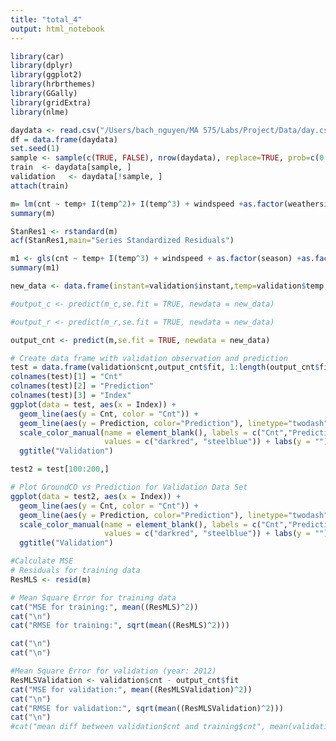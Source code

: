 ```yaml
---
title: "total_4"
output: html_notebook
---
```


```r
library(car)
library(dplyr)
library(ggplot2)
library(hrbrthemes)
library(GGally)
library(gridExtra)
library(nlme)
```

```r
daydata <- read.csv("/Users/bach_nguyen/MA 575/Labs/Project/Data/day.csv",header=TRUE)
df = data.frame(daydata)
set.seed(1)
sample <- sample(c(TRUE, FALSE), nrow(daydata), replace=TRUE, prob=c(0.7,0.3))
train  <- daydata[sample, ]
validation   <- daydata[!sample, ]
attach(train)
```

```r

m= lm(cnt ~ temp+ I(temp^2)+ I(temp^3) + windspeed +as.factor(weathersit) +as.factor(yr))
summary(m)
```

```r
StanRes1 <- rstandard(m)
acf(StanRes1,main="Series Standardized Residuals")
```

```r
m1 <- gls(cnt ~ temp+ I(temp^3) + windspeed + as.factor(season) +as.factor(weathersit) +as.factor(yr),correlation=corAR1(form=~instant),data=train,method="ML")
summary(m1)
```

```r
new_data <- data.frame(instant=validation$instant,temp=validation$temp, windspeed =validation$windspeed,hum=validation$hum, season =validation$season, weathersit=validation$weathersit, workingday=validation$workingday, mnth= validation$mnth, holiday = validation$holiday, weekday=validation$weekday, yr=validation$yr)

#output_c <- predict(m_c,se.fit = TRUE, newdata = new_data)

#output_r <- predict(m_r,se.fit = TRUE, newdata = new_data)

output_cnt <- predict(m,se.fit = TRUE, newdata = new_data)

# Create data frame with validation observation and prediction
test = data.frame(validation$cnt,output_cnt$fit, 1:length(output_cnt$fit));
colnames(test)[1] = "Cnt"
colnames(test)[2] = "Prediction"
colnames(test)[3] = "Index"
ggplot(data = test, aes(x = Index)) +
  geom_line(aes(y = Cnt, color = "Cnt")) + 
  geom_line(aes(y = Prediction, color="Prediction"), linetype="twodash") +  
  scale_color_manual(name = element_blank(), labels = c("Cnt","Prediction"),
                     values = c("darkred", "steelblue")) + labs(y = "") + 
  ggtitle("Validation")
```

```r
test2 = test[100:200,]

# Plot GroundCO vs Prediction for Validation Data Set 
ggplot(data = test2, aes(x = Index)) +
  geom_line(aes(y = Cnt, color = "Cnt")) + 
  geom_line(aes(y = Prediction, color="Prediction"), linetype="twodash") +  
  scale_color_manual(name = element_blank(), labels = c("Cnt","Prediction"),
                     values = c("darkred", "steelblue")) + labs(y = "") +
  ggtitle("Validation")
```

```r
#Calculate MSE
# Residuals for training data
ResMLS <- resid(m)

# Mean Square Error for training data
cat("MSE for training:", mean((ResMLS)^2))
cat("\n")
cat("RMSE for training:", sqrt(mean((ResMLS)^2)))

cat("\n")
cat("\n")

#Mean Square Error for validation (year: 2012)
ResMLSValidation <- validation$cnt - output_cnt$fit
cat("MSE for validation:", mean((ResMLSValidation)^2))
cat("\n")
cat("RMSE for validation:", sqrt(mean((ResMLSValidation)^2)))
cat("\n")
#cat("mean diff between validation$cnt and training$cnt", mean(validation$cnt - train$cnt))
```
